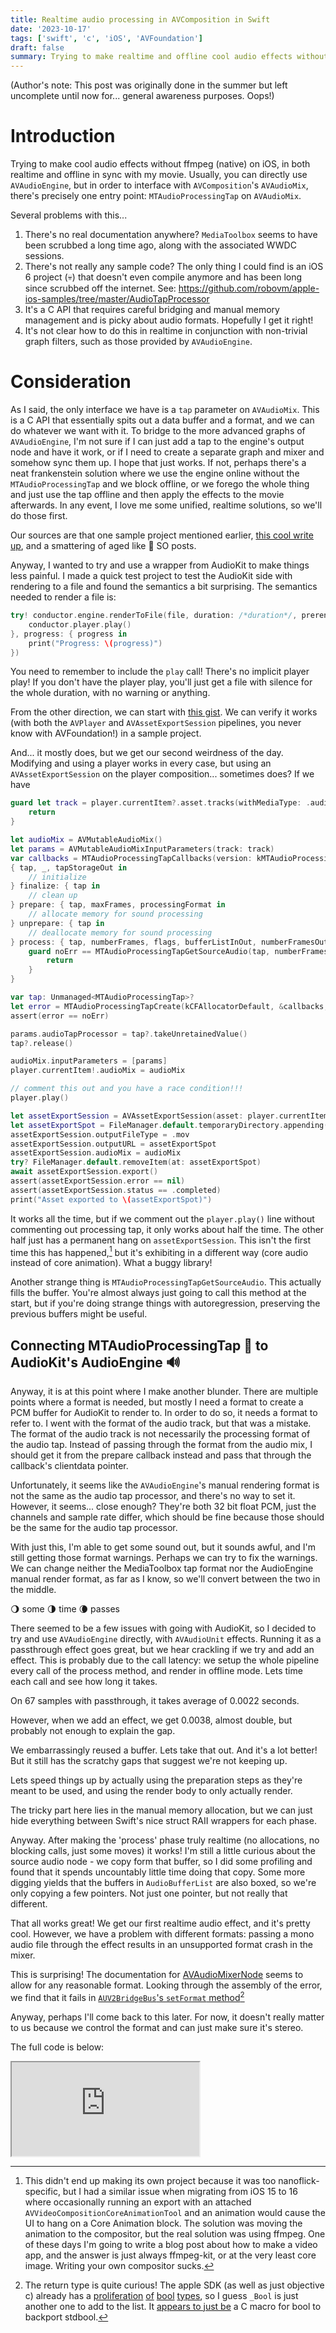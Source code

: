 ```yaml
---
title: Realtime audio processing in AVComposition in Swift
date: '2023-10-17'
tags: ['swift', 'c', 'iOS', 'AVFoundation']
draft: false
summary: Trying to make realtime and offline cool audio effects without ffmpeg on iOS. Did someone say undocumented C APIs? I wish they didn't!
---
```


(Author's note: This post was originally done in the summer but left uncomplete until now for... general awareness purposes. Oops!)

# Introduction

Trying to make cool audio effects without ffmpeg (native) on iOS, in both realtime and offline in sync with my movie.
Usually, you can directly use `AVAudioEngine`, but in order to interface with `AVComposition`'s `AVAudioMix`, there's precisely one entry point: `MTAudioProcessingTap` on `AVAudioMix`.

Several problems with this...
1) There's no real documentation anywhere? `MediaToolbox` seems to have been scrubbed a long
time ago, along with the associated WWDC sessions.
2) There's not really any sample code? The only thing I could find is an iOS 6 project (💀)
that doesn't even compile anymore and has been long since scrubbed off the internet. See: https://github.com/robovm/apple-ios-samples/tree/master/AudioTapProcessor
3) It's a C API that requires careful bridging and manual memory management and is picky about audio formats.
Hopefully I get it right!
4) It's not clear how to do this in realtime in conjunction with non-trivial graph filters,
such as those provided by `AVAudioEngine`.

[^1]: This didn't end up making its own project because it was too nanoflick-specific,
but I had a similar issue when migrating from iOS 15 to 16 where occasionally running an export with an attached
`AVVideoCompositionCoreAnimationTool` and an animation would cause the UI to hang on a Core Animation block.
The solution was moving the animation to the compositor, but the real solution was using ffmpeg.
One of these days I'm going to write a blog post about how to make a video app, and the answer is just always ffmpeg-kit,
or at the very least core image.
Writing your own compositor sucks.

# Consideration

As I said, the only interface we have is a `tap` parameter on `AVAudioMix`.
This is a C API that essentially spits out a data buffer and a format, and we can do whatever we want with it.
To bridge to the more advanced graphs of `AVAudioEngine`,
I'm not sure if I can just add a tap to the engine's output node and have it work, or if I need to create a separate graph and
mixer and somehow sync them up. I hope that just works. If not, perhaps there's a neat frankenstein
solution where we use the engine online without the `MTAudioProcessingTap` and we block offline, or
we forego the whole thing and just use the tap offline and then apply the effects to the movie
afterwards. In any event, I love me some unified, realtime solutions, so we'll do those first.

Our sources are that one sample project mentioned earlier, [this cool write up](https://chritto.wordpress.com/2013/01/07/processing-avplayers-audio-with-mtaudioprocessingtap/),
and a smattering of aged like 🧀 SO posts.

Anyway, I wanted to try and use a wrapper from AudioKit to make things less painful.
I made a quick test project to test the AudioKit side with rendering to a file and found the semantics a bit surprising.
The semantics needed to render a file is:
```swift
try! conductor.engine.renderToFile(file, duration: /*duration*/, prerender: {
    conductor.player.play()
}, progress: { progress in
    print("Progress: \(progress)")
})
```

You need to remember to include the `play` call! There's no implicit player play! If you don't have the player play, you'll just get a file with silence for the whole duration,
with no warning or anything.

From the other direction, we can start with [this gist](https://gist.github.com/Ridwy/025eb9318342cdd35fea1f412fde1067).
We can verify it works (with both the `AVPlayer` and `AVAssetExportSession` pipelines, you never know with AVFoundation!)
in a sample project.

And... it mostly does, but we get our second weirdness of the day. Modifying and using a player works in every case,
but using an `AVAssetExportSession` on the player composition... sometimes does?
If we have

```swift
guard let track = player.currentItem?.asset.tracks(withMediaType: .audio).first else {
    return
}

let audioMix = AVMutableAudioMix()
let params = AVMutableAudioMixInputParameters(track: track)
var callbacks = MTAudioProcessingTapCallbacks(version: kMTAudioProcessingTapCallbacksVersion_0, clientInfo: nil)
{ tap, _, tapStorageOut in
    // initialize
} finalize: { tap in
    // clean up
} prepare: { tap, maxFrames, processingFormat in
    // allocate memory for sound processing
} unprepare: { tap in
    // deallocate memory for sound processing
} process: { tap, numberFrames, flags, bufferListInOut, numberFramesOut, flagsOut in
    guard noErr == MTAudioProcessingTapGetSourceAudio(tap, numberFrames, bufferListInOut, flagsOut, nil, numberFramesOut) else {
        return
    }
}

var tap: Unmanaged<MTAudioProcessingTap>?
let error = MTAudioProcessingTapCreate(kCFAllocatorDefault, &callbacks, kMTAudioProcessingTapCreationFlag_PreEffects, &tap)
assert(error == noErr)

params.audioTapProcessor = tap?.takeUnretainedValue()
tap?.release()

audioMix.inputParameters = [params]
player.currentItem!.audioMix = audioMix

// comment this out and you have a race condition!!!
player.play()

let assetExportSession = AVAssetExportSession(asset: player.currentItem!.asset, presetName: AVAssetExportPresetHighestQuality)!
let assetExportSpot = FileManager.default.temporaryDirectory.appending(path: "exportBoy.mov")
assetExportSession.outputFileType = .mov
assetExportSession.outputURL = assetExportSpot
assetExportSession.audioMix = audioMix
try? FileManager.default.removeItem(at: assetExportSpot)
await assetExportSession.export()
assert(assetExportSession.error == nil)
assert(assetExportSession.status == .completed)
print("Asset exported to \(assetExportSpot)")
```

It works all the time, but if we comment out the `player.play()` line without
commenting out processing tap, it only works about half the time. The other half just has a permanent hang on
`assetExportSession`. This isn't the first time this has happened,[^1] but it's exhibiting in a different way
(core audio instead of core animation). What a buggy library!

Another strange thing is `MTAudioProcessingTapGetSourceAudio`.
This actually fills the buffer. You're almost always just going to call this method at the start, but if
you're doing strange things with autoregression, preserving the previous buffers might be useful.

## Connecting MTAudioProcessingTap 🚰 to AudioKit's AudioEngine 🔊
Anyway, it is at this point where I make another blunder.
There are multiple points where a format is needed, but mostly I need a format to create a PCM buffer for 
AudioKit to render to. In order to do so, it needs a format to refer to. I went with the format of the
audio track, but that was a mistake. The format of the audio track is not necessarily the processing format of the
audio tap. Instead of passing through the format from the audio mix, I should get it from the prepare callback instead
and pass that through the callback's clientdata pointer.

Unfortunately, it seems like the `AVAudioEngine`'s manual rendering format is not the same as the audio tap processor,
and there's no way to set it. However, it seems... close enough? They're both 32 bit float PCM,
just the channels and sample rate differ, which should be fine because those should be the same for the audio tap processor.

With just this, I'm able to get some sound out, but it sounds awful, and I'm still getting those format warnings.
Perhaps we can try to fix the warnings.
We can change neither the MediaToolbox tap format nor the AudioEngine manual render format, as far as I know,
so we'll convert between the two in the middle.

🌖 some 🌗 time 🌘 passes

There seemed to be a few issues with going with AudioKit, so I decided to try and use `AVAudioEngine` directly, with `AVAudioUnit` effects.
Running it as a passthrough effect goes great, but we hear crackling if we try and add an effect.
This is probably due to the call latency: we setup the whole pipeline every call of the process method, and render in offline mode.
Lets time each call and see how long it takes.

On 67 samples with passthrough, it takes average of 0.0022 seconds.

However, when we add an effect, we get 0.0038, almost double, but probably not enough to explain the gap.

We embarrassingly reused a buffer. Lets take that out.
And it's a lot better! But it still has the scratchy gaps that suggest we're not keeping up.

Lets speed things up by actually using the preparation steps as they're meant to be used, and using the
render body to only actually render.

The tricky part here lies in the manual memory allocation, but we can just hide everything between Swift's nice struct
RAII wrappers for each phase.

Anyway. After making the 'process' phase truly realtime (no allocations, no blocking calls, just some moves) it works!
I'm still a little curious about the source audio node - we copy form that buffer, so I did some profiling and found that
it spends uncountably little time doing that copy. Some more digging yields that the buffers in `AudioBufferList`
are also boxed, so we're only copying a few pointers. Not just one pointer, but not really that different.

That all works great! We get our first realtime audio effect, and it's pretty cool. However,
we have a problem with different formats: passing a mono audio file through the effect
results in an unsupported format crash in the mixer.

This is surprising! The documentation for [AVAudioMixerNode](https://developer.apple.com/documentation/avfaudio/avaudiomixernode)
seems to allow for any reasonable format. Looking through the assembly of the error, we find that it fails in 
[`AUV2BridgeBus`'s `setFormat` method](https://github.com/xybp888/iOS-Header/blob/master/13.0/PrivateFrameworks/AudioToolboxCore.framework/AUV2BridgeBus.h)[^2]

Anyway, perhaps I'll come back to this later. For now, it doesn't really matter to us because we control the format
and can just make sure it's stereo.

The full code is below:
<iframe className="w-full h-3/6 hover:h-screen" src="https://gist.github.com/JackYoustra/f919d0af61815c6c0de332bcbe428848.pibb"></iframe>

[^2]: The return type is quite curious! The apple SDK (as well as just objective c) already has a [proliferation](https://nshipster.com/bool/)
[of](https://developer.apple.com/documentation/opengles/gl_bool)
[bool](https://opensource.apple.com/source/cctools/cctools-384.1/include/mach-o/dyld.h)
[types](https://opensource.apple.com/source/CommonCrypto/CommonCrypto-36064/LocalTests/utilLib/cspwrap.h.auto.html),
so I guess `_Bool` is just another one to add to the list. It [appears to just be](https://stackoverflow.com/questions/8724349/difference-between-bool-and-bool-types-in-c) a C macro for bool to backport stdbool.